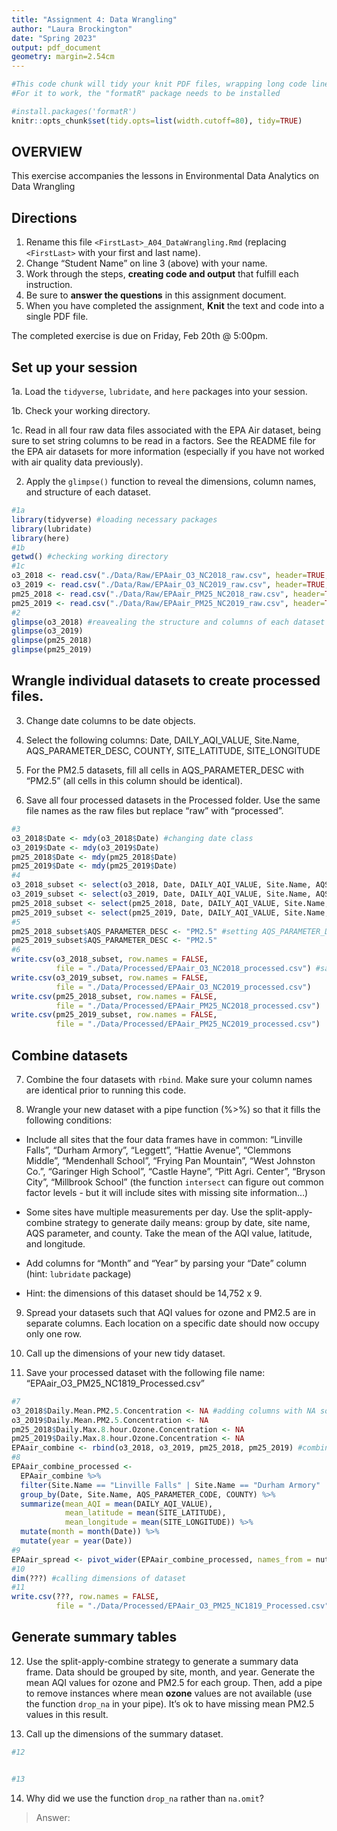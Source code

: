 ```yaml
---
title: "Assignment 4: Data Wrangling"
author: "Laura Brockington"
date: "Spring 2023"
output: pdf_document
geometry: margin=2.54cm
---
```


```r
#This code chunk will tidy your knit PDF files, wrapping long code lines
#For it to work, the "formatR" package needs to be installed

#install.packages('formatR')
knitr::opts_chunk$set(tidy.opts=list(width.cutoff=80), tidy=TRUE)
```


## OVERVIEW

This exercise accompanies the lessons in Environmental Data Analytics on Data Wrangling 

## Directions

1.  Rename this file `<FirstLast>_A04_DataWrangling.Rmd` (replacing `<FirstLast>` with your first and last name).
2. Change "Student Name" on line 3 (above) with your name.
3. Work through the steps, **creating code and output** that fulfill each instruction.
4. Be sure to **answer the questions** in this assignment document.
5. When you have completed the assignment, **Knit** the text and code into a single PDF file.

The completed exercise is due on Friday, Feb 20th @ 5:00pm.

## Set up your session 

1a. Load the `tidyverse`,  `lubridate`, and `here` packages into your session.

1b. Check your working directory.

1c. Read in all four raw data files associated with the EPA Air dataset, being sure to set string columns to be read in a factors. See the README file for the EPA air datasets for more information (especially if you have not worked with air quality data previously). 

2. Apply the `glimpse()` function to reveal the dimensions, column names, and structure of each dataset. 

```r
#1a 
library(tidyverse) #loading necessary packages
library(lubridate)
library(here)
#1b 
getwd() #checking working directory
#1c 
o3_2018 <- read.csv("./Data/Raw/EPAair_O3_NC2018_raw.csv", header=TRUE, stringsAsFactors = TRUE) #reading in datasets
o3_2019 <- read.csv("./Data/Raw/EPAair_O3_NC2019_raw.csv", header=TRUE, stringsAsFactors = TRUE)
pm25_2018 <- read.csv("./Data/Raw/EPAair_PM25_NC2018_raw.csv", header=TRUE, stringsAsFactors = TRUE)
pm25_2019 <- read.csv("./Data/Raw/EPAair_PM25_NC2019_raw.csv", header=TRUE, stringsAsFactors = TRUE)
#2 
glimpse(o3_2018) #reavealing the structure and columns of each dataset
glimpse(o3_2019)
glimpse(pm25_2018)
glimpse(pm25_2019)
```


## Wrangle individual datasets to create processed files.

3. Change date columns to be date objects.

4. Select the following columns: Date, DAILY_AQI_VALUE, Site.Name, AQS_PARAMETER_DESC, COUNTY, SITE_LATITUDE, SITE_LONGITUDE

5. For the PM2.5 datasets, fill all cells in AQS_PARAMETER_DESC with "PM2.5" (all cells in this column should be identical).

6. Save all four processed datasets in the Processed folder. Use the same file names as the raw files but replace "raw" with "processed".

```r
#3
o3_2018$Date <- mdy(o3_2018$Date) #changing date class
o3_2019$Date <- mdy(o3_2019$Date)
pm25_2018$Date <- mdy(pm25_2018$Date)
pm25_2019$Date <- mdy(pm25_2019$Date)
#4
o3_2018_subset <- select(o3_2018, Date, DAILY_AQI_VALUE, Site.Name, AQS_PARAMETER_DESC, COUNTY, SITE_LATITUDE, SITE_LONGITUDE) #selecting certain columns
o3_2019_subset <- select(o3_2019, Date, DAILY_AQI_VALUE, Site.Name, AQS_PARAMETER_DESC, COUNTY, SITE_LATITUDE, SITE_LONGITUDE)
pm25_2018_subset <- select(pm25_2018, Date, DAILY_AQI_VALUE, Site.Name, AQS_PARAMETER_DESC, COUNTY, SITE_LATITUDE, SITE_LONGITUDE)
pm25_2019_subset <- select(pm25_2019, Date, DAILY_AQI_VALUE, Site.Name, AQS_PARAMETER_DESC, COUNTY, SITE_LATITUDE, SITE_LONGITUDE)
#5
pm25_2018_subset$AQS_PARAMETER_DESC <- "PM2.5" #setting AQS_PARAMETER_DESC as PM2.5
pm25_2019_subset$AQS_PARAMETER_DESC <- "PM2.5"
#6
write.csv(o3_2018_subset, row.names = FALSE, 
          file = "./Data/Processed/EPAair_O3_NC2018_processed.csv") #saving subsetted datasets to processed folder
write.csv(o3_2019_subset, row.names = FALSE, 
          file = "./Data/Processed/EPAair_O3_NC2019_processed.csv")
write.csv(pm25_2018_subset, row.names = FALSE, 
          file = "./Data/Processed/EPAair_PM25_NC2018_processed.csv")
write.csv(pm25_2019_subset, row.names = FALSE, 
          file = "./Data/Processed/EPAair_PM25_NC2019_processed.csv")
```


## Combine datasets

7. Combine the four datasets with `rbind`. Make sure your column names are identical prior to running this code.

8. Wrangle your new dataset with a pipe function (%>%) so that it fills the following conditions: 

  * Include all sites that the four data frames have in common: "Linville Falls", "Durham Armory", "Leggett", "Hattie Avenue", "Clemmons Middle", "Mendenhall School", "Frying Pan Mountain", "West Johnston Co.", "Garinger High School", "Castle Hayne", "Pitt Agri. Center", "Bryson City", "Millbrook School" (the function `intersect` can figure out common factor levels - but it will include sites with missing site information...) 

  * Some sites have multiple measurements per day. Use the split-apply-combine strategy to generate daily means: group by date, site name, AQS parameter, and county. Take the mean of the AQI value, latitude, and longitude.
  
  * Add columns for "Month" and "Year" by parsing your "Date" column (hint: `lubridate` package)
  
  * Hint: the dimensions of this dataset should be 14,752 x 9.

9. Spread your datasets such that AQI values for ozone and PM2.5 are in separate columns. Each location on a specific date should now occupy only one row.

10. Call up the dimensions of your new tidy dataset.

11. Save your processed dataset with the following file name: "EPAair_O3_PM25_NC1819_Processed.csv"

```r
#7 
o3_2018$Daily.Mean.PM2.5.Concentration <- NA #adding columns with NA so the dataframes match
o3_2019$Daily.Mean.PM2.5.Concentration <- NA
pm25_2018$Daily.Max.8.hour.Ozone.Concentration <- NA
pm25_2019$Daily.Max.8.hour.Ozone.Concentration <- NA
EPAair_combine <- rbind(o3_2018, o3_2019, pm25_2018, pm25_2019) #combining the 4 datasets
#8 
EPAair_combine_processed <- 
  EPAair_combine %>%
  filter(Site.Name == "Linville Falls" | Site.Name == "Durham Armory" | Site.Name == "Leggett" | Site.Name == "Hattie Avenue" | Site.Name == "Clemmons Middle" | Site.Name == "Mendenhall School" | Site.Name == "Frying Pan Mountain" | Site.Name == "West Johnston Co." | Site.Name == "Garinger High School" | Site.Name == "Castle Hayne" | Site.Name == "Pitt Agri. Center" | Site.Name == "Bryson City" | Site.Name == "Millbrook School") %>%
  group_by(Date, Site.Name, AQS_PARAMETER_CODE, COUNTY) %>%
  summarize(mean_AQI = mean(DAILY_AQI_VALUE),
            mean_latitude = mean(SITE_LATITUDE),
            mean_longitude = mean(SITE_LONGITUDE)) %>%
  mutate(month = month(Date)) %>%
  mutate(year = year(Date))
#9
EPAair_spread <- pivot_wider(EPAair_combine_processed, names_from = nutrient, values_from = mean_AQI)
#10
dim(???) #calling dimensions of dataset
#11
write.csv(???, row.names = FALSE, 
          file = "./Data/Processed/EPAair_O3_PM25_NC1819_Processed.csv") #saving dataset
```


## Generate summary tables

12. Use the split-apply-combine strategy to generate a summary data frame. Data should be grouped by site, month, and year. Generate the mean AQI values for ozone and PM2.5 for each group. Then, add a pipe to remove instances where mean **ozone** values are not available (use the function `drop_na` in your pipe). It's ok to have missing mean PM2.5 values in this result. 

13. Call up the dimensions of the summary dataset.

```r

#12


#13


```

14. Why did we use the function `drop_na` rather than `na.omit`?

> Answer: 